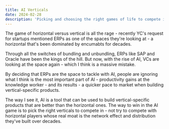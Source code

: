 ```yaml
---
title: AI Verticals
date: 2024-02-28
description: 'Picking and choosing the right games of life to compete in'
---
```


The game of horizontal versus vertical is all the rage - recently YC's request for startups mentioned ERPs as one of the spaces they're looking at - a horizontal that's been dominated by encumabts for decades.

Through all the switches of bundling and unbundling, ERPs like SAP and Oracle have been the kings of the hill. But now, with the rise of AI, VCs are looking at the space again - which I think is a massive mistake.

By deciding that ERPs are the space to tackle with AI, people are ignoring what I think is the most important part of AI - productivity gains at the knowledge worker - and its results - a quicker pace to market when building vertical-specific products.

The way I see it, AI is a tool that can be used to build vertical-specific products that are better than the horizontal ones. The way to win in the AI game is to pick the right verticals to compete in - not try to compete with horizontal players whose real moat is the network effect and distribution they've built over decades.
